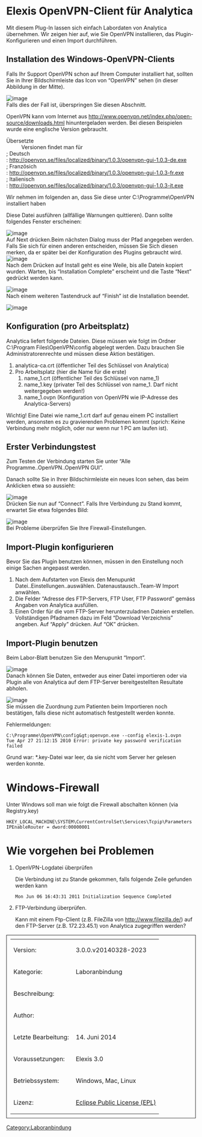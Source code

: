 [[Category:Laboranbindung]]
= Elexis OpenVPN-Client für Analytica =

Mit diesem Plug-In lassen sich einfach Labordaten von Analytica übernehmen. Wir zeigen hier auf, wie Sie OpenVPN installieren, das Plugin-Konfigurieren und einen Import durchführen.

== Installation des Windows-OpenVPN-Clients ==

Falls Ihr Support OpenVPN schon auf Ihrem Computer installiert hat, sollten Sie in Ihrer Bildschirmleiste das Icon von “OpenVPN” sehen (in dieser Abbildung in der Mitte).

 

[[Image:OpenVPN_Config_1.png|image]]<br />

Falls dies der Fall ist, überspringen Sie diesen Abschnitt.

OpenVPN kann vom Internet aus [[ http://www.openvpn.net/release/openvpn-2.1.1-install.exe|http://www.openvpn.net/index.php/open-source/downloads.html]] hinuntergeladen werden. Bei diesen Beispielen wurde eine englische Version gebraucht.

; <span><span>Übersetzte</span></span>
: Versionen findet man für
;; <span><span>Deutsch</span></span>
;: http://openvpn.se/files/localized/binary/1.0.3/openvpn-gui-1.0.3-de.exe
;; <span><span>Französich</span></span>
;: http://openvpn.se/files/localized/binary/1.0.3/openvpn-gui-1.0.3-fr.exe
;; <span><span>Italienisch</span></span>
;: http://openvpn.se/files/localized/binary/1.0.3/openvpn-gui-1.0.3-it.exe

Wir nehmen im folgenden an, dass Sie diese unter C:\Programme\OpenVPN installiert haben

Diese Datei ausführen (allfällige Warnungen quittieren). Dann sollte folgendes Fenster erscheinen:

 

[[Image:OpenVPN_Setup_1.png|image]]<br />

Auf Next drücken.Beim nächsten Dialog muss der Pfad angegeben werden. Falls Sie sich für einen anderen entscheiden, müssen Sie Sich diesen merken, da er später bei der Konfiguration des Plugins gebraucht wird. <br /> 

[[Image:OpenVPN_Setup_2.png|image]]<br />

Nach dem Drücken auf Install geht es eine Weile, bis alle Datein kopiert wurden. Warten, bis “Installation Complete” erscheint und die Taste “Next” gedrückt werden kann.

 

[[Image:OpenVPN_Setup_3.png|image]]<br />

Nach einem weiteren Tastendruck auf “Finish” ist die Installation beendet.

 

[[Image:OpenVPN_Setup_4.png|image]]<br />

== Konfiguration (pro Arbeitsplatz) ==

Analytica liefert folgende Dateien. Diese müssen wie folgt im Ordner C:\Program Files\OpenVPN\config abgelegt werden. Dazu brauchen Sie Administratorenrechte und müssen diese Aktion bestätigen.

# analytica-ca.crt (öffentlicher Teil des Schlüssel von Analytica)
# Pro Arbeitsplatz (hier die Name für die erste)
## name_1.crt (öffentlicher Teil des Schlüssel von name_1)
## name_1.key (privater Teil des Schlüssel von name_1. Darf nicht weitergegeben werden!)
## name_1.ovpn (Konfiguration von OpenVPN wie IP-Adresse des Analytica-Servers)

Wichtig! Eine Datei wie name_1.crt darf auf genau einem PC installiert werden, ansonsten es zu gravierenden Problemen kommt (sprich: Keine Verbindung mehr möglich, oder nur wenn nur 1 PC am laufen ist).

== Erster Verbindungstest ==

Zum Testen der Verbindung starten Sie unter “Alle Programme..OpenVPN..OpenVPN GUI”.

Danach sollte Sie in Ihrer Bildschirmleiste ein neues Icon sehen, das beim Anklicken etwa so aussieht:

 

[[Image:OpenVPN_start_1.png|image]]<br />

Drücken Sie nun auf “Connect”. Falls Ihre Verbindung zu Stand kommt, erwartet Sie etwa folgendes Bild:

 

[[Image:OpenVPN_Status_172.png|image]]<br />

Bei Probleme überprüfen Sie Ihre Firewall-Einstellungen.

== Import-Plugin konfigurieren ==

Bevor Sie das Plugin benutzen können, müssen in den Einstellung noch einige Sachen angepasst werden.

# Nach dem Aufstarten von Elexis den Menupunkt Datei..Einstellungen..auswählen. Datenaustausch..Team-W Import anwählen.
# Die Felder “Adresse des FTP-Servers, FTP User, FTP Password” gemäss Angaben von Analytica ausfüllen.
# Einen Order für die vom FTP-Server herunterzuladnen Dateien erstellen. Vollständigen Pfadnamen dazu im Feld “Download Verzeichnis” angeben. Auf “Apply” drücken. Auf “OK” drücken.

== Import-Plugin benutzen ==

Beim Labor-Blatt benutzen Sie den Menupunkt “Import”.

 

[[Image:Import_4.png|image]]<br />Danach können Sie Daten, entweder aus einer Datei importieren oder via Plugin alle von Analytica auf dem FTP-Server bereitgestellten Resultate abholen.

 

[[Image:Import_1.png|image]]<br />

Sie müssen die Zuordnung zum Patienten beim Importieren noch bestätigen, falls diese nicht automatisch festgestellt werden konnte.

Fehlermeldungen:

<pre>C:\Programme\OpenVPN\config&gt;openvpn.exe --config elexis-1.ovpn
Tue Apr 27 21:12:15 2010 Error: private key password verification failed</pre>
Grund war: <span>*</span>.key-Datei war leer, da sie nicht vom Server her gelesen werden konnte.

= Windows-Firewall =

Unter Windows soll man wie folgt die Firewall abschalten können (via Registry.key)

<pre>HKEY_LOCAL_MACHINE\SYSTEM\CurrentControlSet\Services\Tcpip\Parameters IPEnableRouter = dword:00000001</pre>
= Wie vorgehen bei Problemen =

<ol>
<li><p>OpenVPN-Logdatei überprüfen</p>
<p>Die Verbindung ist zu Stande gekommen, falls folgende Zeile gefunden werden kann</p>
<pre>Mon Jun 06 16:43:31 2011 Initialization Sequence Completed</pre></li>
<li><p>FTP-Verbindung überprüfen.</p>
<p>Kann mit einem Ftp-Client (z.B. FileZilla von http://www.filezilla.de/) auf den FTP-Server (z.B. 172.23.45.1) von Analytica zugegriffen werden?</p></li></ol>


<table style="width:100%; border: 1px solid; padding: 10px">
  
  <tr>
    <td>Version:</td>
    <td>3.0.0.v20140328-2023</td>
  </tr>
  <tr>
    <td style="width:150px;">Kategorie:</td>
    <td>Laboranbindung</td>
  </tr>
  <tr>
    <td>Beschreibung:</td>
    <td></td>
  </tr>
  <tr>
    <td>Author:</td>
    <td></td>
  </tr>
  <tr>
    <td>Letzte Bearbeitung:</td>
    <td>14. Juni 2014</td>
  </tr>
  <tr>
    <td>Voraussetzungen:</td>
    <td>Elexis 3.0</td>
  </tr>
  <tr>
    <td>Betriebssystem:</td>
    <td>Windows, Mac, Linux</td>
  </tr>
  <tr>
    <td>Lizenz:</td>
    <td>[http://www.eclipse.org/legal/epl-v10.html Eclipse Public License (EPL)]</td>
  </tr>
</table>